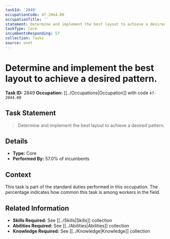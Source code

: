```yaml
---
taskId: '2849'
occupationCode: 47-2044.00
occupationTitle: ''
statement: Determine and implement the best layout to achieve a desired pattern.
taskType: Core
incumbentsResponding: 57
collection: Tasks
source: onet
---
```

# Determine and implement the best layout to achieve a desired pattern.

**Task ID:** 2849
**Occupation:** [[../Occupations|Occupation]] with code `47-2044.00`

## Task Statement

> Determine and implement the best layout to achieve a desired pattern.

## Details

- **Type:** Core
- **Performed By:** 57.0% of incumbents

## Context

This task is part of the standard duties performed in this occupation. The percentage indicates how common this task is among workers in the field.

## Related Information

- **Skills Required:** See [[../Skills|Skills]] collection
- **Abilities Required:** See [[../Abilities|Abilities]] collection
- **Knowledge Required:** See [[../Knowledge|Knowledge]] collection

